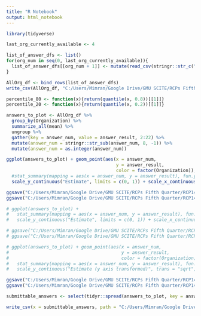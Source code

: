 ```yaml
---
title: "R Notebook"
output: html_notebook
---
```


```r
library(tidyverse)
```

```r
last_org_currently_available <- 4
```


```r
list_of_answer_dfs <- list()
for(org_num in seq(0, last_org_currently_available)){
  list_of_answer_dfs[[org_num + 1]] <- mutate(read_csv(stringr::str_c("C:/Users/Mimran/Google Drive/GMU SCITE/RCPs Fifth Quarter/RCP14/RCP14_algo2_Moh_Jul25_Data_4Weights_answers/algo2_July25_answers_for_org_", org_num, ".csv")), Organization = org_num)
}
```

```r
AllOrg_df <- bind_rows(list_of_answer_dfs)
write_csv(AllOrg_df, "C:/Users/Mimran/Google Drive/GMU SCITE/RCPs Fifth Quarter/RCP14/RCP14_algo2_Moh_Jul25_Data_4Weights_answers/dataframe_of_all_orgs.csv")
```

```r
percentile_80 <- function(x){return(quantile(x, 0.8))[[1]]}
percentile_20 <- function(x){return(quantile(x, 0.2))[[1]]}
```




```r
answers_to_plot <- AllOrg_df %>% 
  group_by(Organization) %>% 
  summarize_all(mean) %>% 
  ungroup %>% 
  gather(key = answer_num, value = answer_result, 2:22) %>% 
  mutate(answer_num = stringr::str_sub(answer_num, 8, -1)) %>% 
  mutate(answer_num = as.integer(answer_num))
```

```r
ggplot(answers_to_plot) + geom_point(aes(x = answer_num, 
                                         y = answer_result, 
                                         color = factor(Organization)), position = position_dodge(width=0.5)) +
  #stat_summary(mapping = aes(x = answer_num, y = answer_result), fun.ymin = percentile_20, fun.y = "mean", fun.ymax = percentile_80, size = 0.25, colour = "black") + 
  scale_y_continuous("Estimate", limits = c(0, 1)) + scale_x_continuous("Question", breaks = seq(1, 21), labels = seq(1, 21)) + ggtitle("RCP14 Answers using 4 weights (60% intervals)") + labs(subtitle = "Calculated using 4 iterations for each of 5 organization", color = "Organization number") + theme_bw() + theme(panel.grid.major.x = element_blank(), panel.grid.minor.x = element_blank())
```

```r
ggsave("C:/Users/Mimran/Google Drive/GMU SCITE/RCPs Fifth Quarter/RCP14/RCP14_algo2_Moh_Jul25_Data_4Weights_answers/Intervals_4Iter_weights_with_points.pdf", width = 15, height = 5)
ggsave("C:/Users/Mimran/Google Drive/GMU SCITE/RCPs Fifth Quarter/RCP14/RCP14_algo2_Moh_Jul25_Data_4Weights_answers/Intervals_4Iter_weights_with_points.png", width = 15, height = 5)
```

```r
# ggplot(answers_to_plot) + 
#   stat_summary(mapping = aes(x = answer_num, y = answer_result), fun.ymin = percentile_20, fun.y = "mean", fun.ymax = percentile_80, size = 0.15, colour = "blue") + 
#   scale_y_continuous("Estimate", limits = c(0, 1)) + scale_x_continuous("Question", breaks = seq(1, 21), labels = seq(1, 21)) + ggtitle("RCP14 Answers using best 4 weights (60% intervals)") + labs(subtitle = "Calculated using 4 iterations for each organization", color = "Organization number") + theme_bw() + theme(panel.grid.major.x = element_blank(), panel.grid.minor.x = element_blank())

```

```r
# ggsave("C:/Users/Mimran/Google Drive/GMU SCITE/RCPs Fifth Quarter/RCP14/RCP14_algo2_Jul24_DVersion_Case3_4weights_answers/Intervals_for_4_weights.pdf", width = 15, height = 5)
# ggsave("C:/Users/Mimran/Google Drive/GMU SCITE/RCPs Fifth Quarter/RCP14/RCP14_algo2_Jul24_DVersion_Case3_4weights_answers/Intervals_for_4_weights.png", width = 15, height = 5)
```


```r
# ggplot(answers_to_plot) + geom_point(aes(x = answer_num, 
#                                          y = answer_result, 
#                                          color = factor(Organization)), position = position_dodge(width=0.5)) +
#   stat_summary(mapping = aes(x = answer_num, y = answer_result), fun.ymin = percentile_20, fun.y = "mean", fun.ymax = percentile_80, size = 0.85, colour = "black") + 
#   scale_y_continuous("Estimate (y axis transformed)", trans = "sqrt", limits = c(0, 1)) + scale_x_continuous("Question", breaks = seq(1, 21), labels = seq(1, 21)) + ggtitle("RCP14 Answers using 4 weights (60% intervals)") + labs(subtitle = "Calculated using 10 iterations for each organization", color = "Organization number") + theme_bw() + theme(panel.grid.major.x = element_blank(), panel.grid.minor.x = element_blank())
```




```r
ggsave("C:/Users/Mimran/Google Drive/GMU SCITE/RCPs Fifth Quarter/RCP14/RCP14_algo2_Jul24_DVersion_Case3_4weights_answers/Intervals_for_4_weights_adjY.pdf", width = 15, height = 5)
ggsave("C:/Users/Mimran/Google Drive/GMU SCITE/RCPs Fifth Quarter/RCP14/RCP14_algo2_Jul24_DVersion_Case3_4weights_answers/Intervals_for_4_weights_adjY.png", width = 15, height = 5)
```

```r
submittable_answers <- select(tidyr::spread(answers_to_plot, key = answer_num, value = answer_result), -Organization)
```

```r
write_csv(x = submittable_answers, path = "C:/Users/Mimran/Google Drive/GMU SCITE/RCPs Fifth Quarter/RCP14/RCP14_algo2_Jul24_DVersion_Case3_4weights_answers/July25Night_submittable.csv")
```

